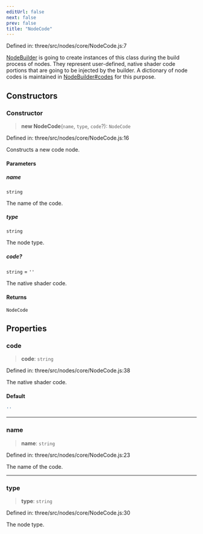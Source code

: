 ```yaml
---
editUrl: false
next: false
prev: false
title: "NodeCode"
---
```


Defined in: three/src/nodes/core/NodeCode.js:7

[NodeBuilder](Three.WebGPU.NodeBuilder.html) is going to create instances of this class during the build process
of nodes. They represent user-defined, native shader code portions that are going to be
injected by the builder. A dictionary of node codes is maintained in [NodeBuilder#codes](Three.WebGPU.NodeBuilder.html#codes)
for this purpose.

## Constructors

### Constructor

> **new NodeCode**(`name`, `type`, `code`?): `NodeCode`

Defined in: three/src/nodes/core/NodeCode.js:16

Constructs a new code node.

#### Parameters

##### name

`string`

The name of the code.

##### type

`string`

The node type.

##### code?

`string` = `''`

The native shader code.

#### Returns

`NodeCode`

## Properties

### code

> **code**: `string`

Defined in: three/src/nodes/core/NodeCode.js:38

The native shader code.

#### Default

```ts
''
```

***

### name

> **name**: `string`

Defined in: three/src/nodes/core/NodeCode.js:23

The name of the code.

***

### type

> **type**: `string`

Defined in: three/src/nodes/core/NodeCode.js:30

The node type.
